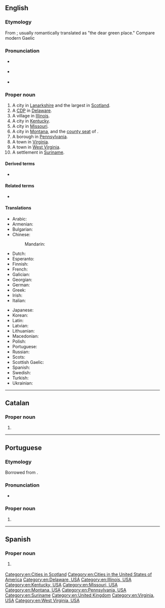 ==English==

===Etymology===
From {{etyl|cel-bry-pro|en}} {{m|cel-bry-pro|*glas cu||green hollow}}; usually romantically translated as "the dear green place." Compare modern Gaelic {{m|gd|Glaschu|}}

===Pronunciation===
* {{a|UK}} {{IPA|/ˈɡlɑːzɡəʊ/|/ˈɡlæz.ɡəʊ/|lang=en|/ˈɡlaz.ɡəʊ/}}
* {{a|US}} {{IPA|/ˈɡlæz.ɡoʊ/|/ˈɡlæz.ɡaʊ/|lang=en}}
* {{a|Scotland}} {{IPA|/ˈɡlaz.ɡo/|lang=en}}
{{rfp|local and general Scottish required|lang=en}}

===Proper noun===
{{wikipedia}}
{{en-proper noun}}

# A city in [[Lanarkshire]] and the largest in [[Scotland]].
# A [[CDP]] in [[Delaware]].
# A village in [[Illinois]].
# A city in [[Kentucky]].
# A city in [[Missouri]].
# A city in [[Montana]], and the [[county seat]] of {{l|en|Valley County}}.
# A borough in [[Pennsylvania]].
# A town in [[Virginia]].
# A town in [[West Virginia]].
# A settlement in [[Suriname]].

====Derived terms====
* {{l|en|New Glasgow}}

====Related terms====
* {{l|en|Glaswegian}}

====Translations====
{{trans-top|the city Glasgow}}
* Arabic: {{t|ar|غْلَاسْكُو|m}}
* Armenian: {{t|hy|Գլազգո}}
* Bulgarian: {{t|bg|Глазгоу|m}}
* Chinese:
*: Mandarin: {{t+|cmn|格拉斯哥|tr=Gélāsīgē|sc=Hani}}
* Dutch: {{t|nl|Glasgow}}
* Esperanto: {{t|eo|Glasgovo}}
* Finnish: {{t+|fi|Glasgow}}
* French: {{t+|fr|Glasgow|m}}
* Galician: {{t|gl|Glasgow}}
* Georgian: {{t|ka|გლაზგო}}
* German: {{t+|de|Glasgow|n}}
* Greek: {{t+|el|Γλασκώβη}}
* Irish: {{t|ga|Glaschú|m}}
* Italian: {{t|it|Glasgow}}
{{trans-mid}}
* Japanese: {{t|ja|グラスゴー|tr=Gurasugō}}
* Korean: {{t|ko|글래스고|tr=Geullaeseugo}}
* Latin: {{t|la|Glasgovia}}
* Latvian: {{t|lv|Glāzgova|f}}
* Lithuanian: {{t|lt|Glazgas|m}}
* Macedonian: {{t|mk|Глазгов|tr=Glázgov}}
* Polish: {{t+|pl|Glasgow|n}}
* Portuguese: {{t+|pt|Glasgow}}
* Russian: {{t|ru|Гла́зго|m}}
* Scots: {{t|sco|Glesca}}
* Scottish Gaelic: {{t|gd|Glaschu}}
* Spanish: {{t+|es|Glasgow}}
* Swedish: {{t|sv|Glasgow}}
* Turkish: {{t|tr|Glasgow}}
* Ukrainian: {{t|uk|Глазго|m}}
{{trans-bottom}}

[[Category:en:Cities in Scotland]]
[[Category:en:Cities in the United States of America]]
[[Category:en:Delaware, USA]]
[[Category:en:Illinois, USA]]
[[Category:en:Kentucky, USA]]
[[Category:en:Missouri, USA]]
[[Category:en:Montana, USA]]
[[Category:en:Pennsylvania, USA]]
[[Category:en:Suriname]]
[[Category:en:United Kingdom]]
[[Category:en:Virginia, USA]]
[[Category:en:West Virginia, USA]]

----

==Catalan==

===Proper noun===
{{ca-proper noun|m}}

# {{l|en|Glasgow}}

----

==Portuguese==

===Etymology===
Borrowed from {{bor|pt|en|Glasgow}}.

===Pronunciation===
* {{a|Brazil}} {{IPA|/ˈɡlaz.ɡow/|lang=pt}}

===Proper noun===
{{pt-proper noun|f}}

# {{place|pt|city|c/Scotland|t1=Glasgow}}

----

==Spanish==
{{wikipedia|lang=es}}

===Proper noun===
{{es-proper noun}}

# {{l|en|Glasgow}} {{gloss|the city Glasgow}}